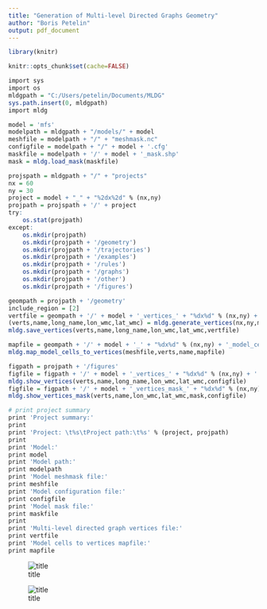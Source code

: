 ```yaml
---
title: "Generation of Multi-level Directed Graphs Geometry"
author: "Boris Petelin"
output: pdf_document
---
```


```r
library(knitr)
```

```r
knitr::opts_chunk$set(cache=FALSE)
```

```r
import sys
import os
mldgpath = "C:/Users/petelin/Documents/MLDG"
sys.path.insert(0, mldgpath)
import mldg

model = 'mfs'
modelpath = mldgpath + "/models/" + model
meshfile = modelpath + "/" + "meshmask.nc"
configfile = modelpath + "/" + model + '.cfg'
maskfile = modelpath + '/' + model + '_mask.shp'
mask = mldg.load_mask(maskfile)

projspath = mldgpath + "/" + "projects"
nx = 60
ny = 30
project = model + "_" + "%2dx%2d" % (nx,ny)
projpath = projspath + '/' + project 
try:
    os.stat(projpath)
except:
    os.mkdir(projpath)
    os.mkdir(projpath + '/geometry')
    os.mkdir(projpath + '/trajectories')
    os.mkdir(projpath + '/examples')
    os.mkdir(projpath + '/rules')
    os.mkdir(projpath + '/graphs')
    os.mkdir(projpath + '/other')
    os.mkdir(projpath + '/figures')

geompath = projpath + '/geometry' 
include_region = [2]
vertfile = geompath + '/' + model + '_vertices_' + "%dx%d" % (nx,ny) + '.shp'
(verts,name,long_name,lon_wmc,lat_wmc) = mldg.generate_vertices(nx,ny,mask,include_region,configfile)
mldg.save_vertices(verts,name,long_name,lon_wmc,lat_wmc,vertfile)

mapfile = geompath + '/' + model + '_' + "%dx%d" % (nx,ny) + '_model_cells_vertices.txt' 
mldg.map_model_cells_to_vertices(meshfile,verts,name,mapfile)

figpath = projpath + '/figures'
figfile = figpath + '/' + model + '_vertices_' + "%dx%d" % (nx,ny) + '.pdf'
mldg.show_vertices(verts,name,long_name,lon_wmc,lat_wmc,configfile)
figfile = figpath + '/' + model + '_vertices_mask_' + "%dx%d" % (nx,ny) + '.pdf'
mldg.show_vertices_mask(verts,name,lon_wmc,lat_wmc,mask,configfile)

# print project summary
print 'Project summary:'
print
print 'Project: \t%s\tProject path:\t%s' % (project, projpath) 
print
print 'Model:'
print model
print 'Model path:' 
print modelpath
print 'Model meshmask file:' 
print meshfile
print 'Model configuration file:' 
print configfile
print 'Model mask file:' 
print maskfile
print
print 'Multi-level directed graph vertices file:' 
print vertfile
print 'Model cells to vertices mapfile:' 
print mapfile
```

![title](C:/Users/petelin/Documents/MLDG/projects/mfs_60x30/figures/mfs_vertices_60x30.png)

![title](C:/Users/petelin/Documents/MLDG/projects/mfs_60x30/figures/mfs_vertices_mask_60x30.png)